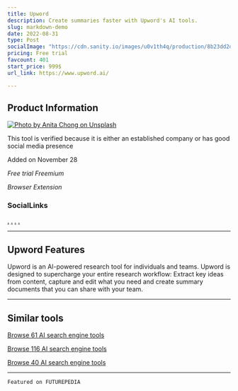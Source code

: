 ```yaml
---
title: Upword
description: Create summaries faster with Upword's AI tools.
slug: markdown-demo
date: 2022-08-31
type: Post
socialImage: "https://cdn.sanity.io/images/u0v1th4q/production/8b23dd2d5dab8f320cdb7d11deaea4ce9bc4f49f-1200x1200.png?rect,0,1830,900&auto=format"
pricing: Free trial
favcount: 401
start_price: 999$
url_link: https://www.upword.ai/

---
```


## Product Information

[![Photo by Anita Chong on Unsplash](https://cdn.sanity.io/images/u0v1th4q/production/8b23dd2d5dab8f320cdb7d11deaea4ce9bc4f49f-1200x1200.png)](https://www.upword.ai/)

This tool is verified because it is either an established company or has good social media presence

Added on November 28

*Free trial* *Freemium*

*Browser Extension*
### SocialLinks

[.](I~https://www.instagram.com/upwordofficial/)
[.](t~https://twitter.com/upword_official)
[.](f~https://www.facebook.com/upwordofficial)
[.](m~mailto:support@upword.ai)

---
## Upword Features
Upword is an AI-powered research tool for individuals and teams. Upword is designed to supercharge your entire research workflow: Extract key ideas from content, capture and edit what you need and create summary documents that you can share with your team.


---
## Similar tools

[Browse 61 AI search engine tools](/)

[Browse 116 AI search engine tools](/)

[Browse 40 AI search engine tools ](/)

---

```
Featured on FUTUREPEDIA

```

